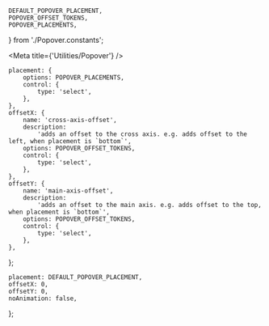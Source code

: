 

    DEFAULT_POPOVER_PLACEMENT,
    POPOVER_OFFSET_TOKENS,
    POPOVER_PLACEMENTS,
} from './Popover.constants';

<Meta title={'Utilities/Popover'} />

    placement: {
        options: POPOVER_PLACEMENTS,
        control: {
            type: 'select',
        },
    },
    offsetX: {
        name: 'cross-axis-offset',
        description:
            'adds an offset to the cross axis. e.g. adds offset to the left, when placement is `bottom`',
        options: POPOVER_OFFSET_TOKENS,
        control: {
            type: 'select',
        },
    },
    offsetY: {
        name: 'main-axis-offset',
        description:
            'adds an offset to the main axis. e.g. adds offset to the top, when placement is `bottom`',
        options: POPOVER_OFFSET_TOKENS,
        control: {
            type: 'select',
        },
    },
};

    placement: DEFAULT_POPOVER_PLACEMENT,
    offsetX: 0,
    offsetY: 0,
    noAnimation: false,
};

<Canvas hidden>
    <Story name="default" argTypes={popoverARgTypes} args={popoverArgs}>
        {({ offsetX, offsetY, placement }) => {
            const [isVisible, setIsVisible] = useState(false);
            const buttonReference = useRef(null);
            function handleClick() {
                console.log('#### handle click');
                setIsVisible(!isVisible);
            }
            const offset = [offsetX, offsetY];
            return (
                <>
                    <IconButton
                        icon={'menu'}
                        onClick={handleClick}
                        ref={buttonReference}
                        toggled={isVisible}
                    />
                    <Popover
                        isVisible={isVisible}
                        anchorReference={buttonReference}
                        placement={placement}
                        offset={offset}
                        onClickAway={() => setIsVisible(false)}
                    >
                        <Flex
                            justify={'center'}
                            padding={Spacing.all(100)}
                            element={Shape}
                            elevation={3}
                            width={200}
                        >
                            <Text margin={'none'}>this is a popover</Text>
                        </Flex>
                    </Popover>
                </>
            );
        }}
    </Story>
    <Story name="hover" argTypes={popoverARgTypes} args={popoverArgs}>
        {({ offsetX, offsetY, placement }) => {
            const [isVisible, setIsVisible] = useState(false);
            const buttonReference = useRef(null);
            const offset = [offsetX, offsetY];
            return (
                <div>
                    <IconButton
                        icon={'menu'}
                        onMouseEnter={() => setIsVisible(true)}
                        onMouseLeave={() => setIsVisible(false)}
                        ref={buttonReference}
                        toggled={isVisible}
                    />
                    <Popover
                        isVisible={isVisible}
                        anchorReference={buttonReference}
                        placement={placement}
                        offset={offset}
                    >
                        <Shape elevation={3} width={200}>
                            <Flex justify={'center'} padding={Spacing.all(100)}>
                                <Text margin={'none'}>this is a popover</Text>
                            </Flex>
                        </Shape>
                    </Popover>
                </div>
            );
        }}
    </Story>
    <Story
        name="w/ animation"
        argTypes={popoverARgTypes}
        args={{ ...popoverArgs, noAnimation: true }}
    >
        {({ offsetX, offsetY, ...rest }) => {
            const [isVisible, setIsVisible] = useState(false);
            const buttonReference = useRef(null);
            function handleClick() {
                setIsVisible(!isVisible);
            }
            const offset = [offsetX, offsetY];
            return (
                <div>
                    <IconButton
                        icon={'menu'}
                        onClick={handleClick}
                        ref={buttonReference}
                        toggled={isVisible}
                    />
                    <Popover
                        {...rest}
                        isVisible={isVisible}
                        anchorReference={buttonReference}
                        offset={offset}
                    >
                        <Shape elevation={3} width={200}>
                            <Flex justify={'center'} padding={Spacing.all(100)}>
                                <Text margin={'none'}>this is a popover</Text>
                            </Flex>
                        </Shape>
                    </Popover>
                </div>
            );
        }}
    </Story>
</Canvas>
